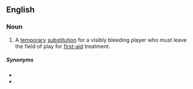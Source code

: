 ==English==
{{wikipedia}}

===Noun===
{{en-noun}}

# {{lb|en|rugby}} A [[temporary]] [[substitution]] for a visibly bleeding player who must leave the field of play for [[first-aid]] treatment.

=====Synonyms=====
* {{l|en|blood bin}}
* {{l|en|blood substitution}}